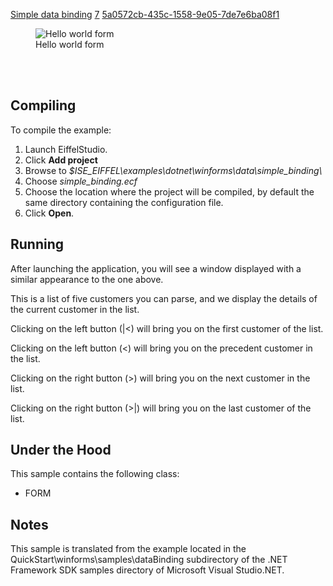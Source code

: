 [[Property:title|Simple data binding]]
[[Property:weight|7]]
[[Property:uuid|5a0572cb-435c-1558-9e05-7de7e6ba08f1]]
<div> 
[[Image:simple-data-binding|Hello world form]]  
</div>
<br/>
<br/>


==Compiling==

To compile the example: 
# Launch EiffelStudio.
# Click '''Add project'''
# Browse to ''$ISE_EIFFEL\examples\dotnet\winforms\data\simple_binding\''
# Choose ''simple_binding.ecf''
# Choose the location where the project will be compiled, by default the same directory containing the configuration file.
# Click '''Open'''.


==Running==

After launching the application, you will see a window displayed with a similar appearance to the one above. 

This is a list of five customers you can parse, and we display the details of the current customer in the list. 

Clicking on the left button (|<) will bring you on the first customer of the list. 

Clicking on the left button (<) will bring you on the precedent customer in the list. 

Clicking on the right button (>) will bring you on the next customer in the list. 

Clicking on the right button (>|) will bring you on the last customer of the list. 



==Under the Hood==



This sample contains the following class:
*  <span><eiffel>FORM</eiffel></span> 

==Notes==

This sample is translated from the example located in the QuickStart\winforms\samples\dataBinding subdirectory of the .NET Framework SDK samples directory of Microsoft Visual Studio.NET. 








